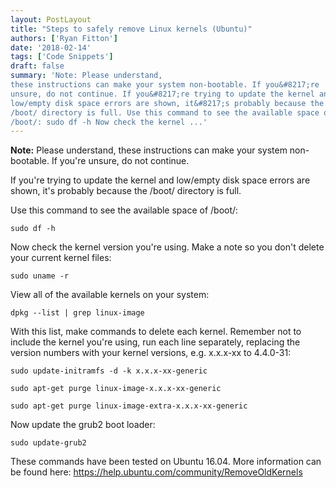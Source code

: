 ```yaml
---
layout: PostLayout
title: "Steps to safely remove Linux kernels (Ubuntu)"
authors: ['Ryan Fitton']
date: '2018-02-14'
tags: ['Code Snippets']
draft: false
summary: 'Note: Please understand,
these instructions can make your system non-bootable. If you&#8217;re
unsure, do not continue. If you&#8217;re trying to update the kernel and
low/empty disk space errors are shown, it&#8217;s probably because the
/boot/ directory is full. Use this command to see the available space of
/boot/: sudo df -h Now check the kernel ...'
---
```


**Note:** Please understand, these instructions can make your system
non-bootable. If you're unsure, do not continue.

If you're trying to update the kernel and low/empty disk space errors
are shown, it's probably because the /boot/ directory is full.

Use this command to see the available space of /boot/:

``` language-bash
sudo df -h
```

Now check the kernel version you're using. Make a note so you don't
delete your current kernel files:

``` language-bash
sudo uname -r
```

View all of the available kernels on your system:

``` language-bash
dpkg --list | grep linux-image
```

With this list, make commands to delete each kernel. Remember not to
include the kernel you're using, run each line separately, replacing the
version numbers with your kernel versions, e.g. x.x.x-xx to 4.4.0-31:

``` language-bash
sudo update-initramfs -d -k x.x.x-xx-generic

sudo apt-get purge linux-image-x.x.x-xx-generic

sudo apt-get purge linux-image-extra-x.x.x-xx-generic
```

Now update the grub2 boot loader:

``` language-bash
sudo update-grub2
```

These commands have been tested on Ubuntu 16.04. More information can be
found here: <https://help.ubuntu.com/community/RemoveOldKernels>

